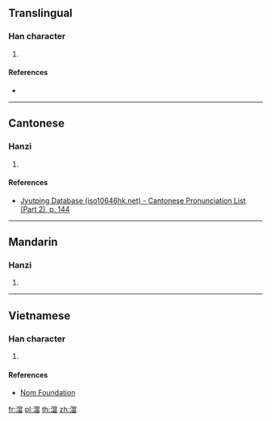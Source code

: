 ==Translingual==

===Han character===
{{Han char|rn=85|rad=水|as=13|sn=16|four=39166|canj=EFBW|ids=⿰氵當}}

# {{defn|Han|sort=水13}}

====References====
* {{Han ref|kx=0652.420|dkj=18381|hdz=31755.060|uh=6FA2|ud=28578|bh=EA40|bd=59968}}

----

==Cantonese==

===Hanzi===
{{yue-hanzi|jyut=[[dong1]]|y=dong1}}

# {{defn|lang=yue|sort=水13}}

====References====
*[http://www.iso10646hk.net/jp/document/download.jsp Jyutping Database (iso10646hk.net) - Cantonese Pronunciation List (Part 2), p. 144]

----

==Mandarin==

===Hanzi===
{{cmn-hanzi|pin=[[dāng]] ([[dang1]])|wg=tang<sup>1</sup>}}

# {{defn|lang=cmn|sort=水13}}

----

==Vietnamese==

===Han character===
{{vi-readings|rs=水13| hanviet = đáng}}

# {{defn|lang=vi|sort=水13}}

====References====
*[http://nomfoundation.org/common/nom_details.php?codepoint=6fa2 Nom Foundation]

[[fr:澢]]
[[pl:澢]]
[[th:澢]]
[[zh:澢]]